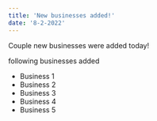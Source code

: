```yaml
---
title: 'New businesses added!'
date: '8-2-2022'
---
```


Couple new businesses were added today!

following businesses added

- Business 1
- Business 2
- Business 3
- Business 4
- Business 5
